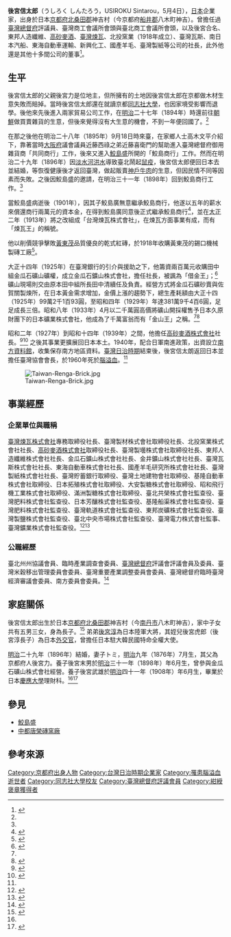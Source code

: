 {{Infobox person
| 前綴尊稱   = 
| 姓名       = 後宮信太郎
| 後綴尊稱   = 
| 圖像       = 後宮信太郎.JPG
| width =150px
| 圖像大小   = 
| 圖像替代   = 
| 圖像說明   = 
| 原文名     = {{lang|ja|後宮信太郎}} 
| 語系       = ja
| 讀音       = 
| 羅馬拼音   = USIROKU Sintarou
| 英文名     = 
| 字         = 
| 號         = 
| 本名       = 田中安太郎
| 性別       = 男
| 出生名     = 
| 出生日期   = {{birth date|1873|6|17}}
| 出生地點   = {{JAP}}[[京都府|京都府]][[北桑田郡|北桑田郡]]神吉村（今南丹市八木町神吉）
| 受洗       = 
| 失蹤日期   = 
| 失蹤地點   = 
| 失蹤情況   = 
| 逝世日期   = {{death date and age|1960|5|4|1873|6|17|mf=y}} 
| 逝世地點   = {{JAP}}[[東京|東京]]
| 死因       = 腦溢血
| 遺體發現地 = 
| 墓地       = 東京都立多磨靈園（たまれいえん）
| 墓地坐標   = 
| 紀念建築   = 
| 居住地     = 
| 國籍       = {{JAP}}
| 永久居留權 = 
| 別名       = 
| 籍貫       = 
| 民族       = 
| 語言       = 日文
| 公民權     = 
| 教育程度   = 同志社英學校（今同志社大學）肄業
| 母校       = 
| 職業       = 實業家 
| 活躍時期   = 
| 年代       = 
| 僱主       = 
| 組織       = 
| 機構       = 
| 知名原因   = 
| 研究領域   = 
| 知名作品   = 
| 風格       = 
| 家鄉       = 
| 薪金       = 
| 淨資產     = 
| 身高       = 
| 體重       = 
| 髮色       = 
| 瞳色       = 
| 三圍       = 
| 電視節目   = 
| 頭銜       = 
| 頭銜時期   = 
| 前任       = 
| 繼任       = 
| 政黨       = 
| 政治運動   = 
| 競爭者     = 
| 董事會     = 
| 宗教信仰   = 真言宗
| 宗派       = 
| 刑事起訴   = 
| 刑事處罰   = 
| 刑事狀況   = 
| 配偶       = トミ
| 伴侶       = 
| 兒女       = 養子：後宮末男、後宮武雄
| 父母       = 父：後宮力
| 親屬       = 弟弟：後宮淳
| 家族成員   = 姪兒：後宮虎郎（後宮淳長子）
| 呼號       = 
| 獲獎       = 
| 網站       = 
| 經歷       = 
| module     = 
| module2    = 
| module3    = 
| module4    = 
| module5    = 
| module6    = 
| 受影響於   = 
| 影響於     = 
| 簽名       = 
| 簽名大小   = 
| 簽名替代   = 
| 腳註       = 
}}

'''後宮信太郎'''（うしろく しんたろう，USIROKU Sintarou，{{bd|1873年|6月17日|1960年|}}5月4日），[[日本|日本]]企業家，出身於日本[[京都府|京都府]][[北桑田郡|北桑田郡]]神吉村（今京都府[[船井郡|船井郡]]八木町神吉）。曾擔任過[[臺灣總督府|臺灣總督府]]評議員、臺灣商工會議所會頭與臺北商工會議所會頭，以及後宮合名、東邦人造纖維、[[高砂麥酒株式會社|高砂麥酒]]、[[中都唐榮磚窯廠|臺灣煉瓦]]、北投窯業（1918年成立）、臺灣瓦斯、南日本汽船、東海自動車運輸、新興化工、國產羊毛、臺灣製紙等公司的社長，此外他還是其他十多間公司的董事<ref name="國">{{cite web |url=http://memory.ncl.edu.tw/tm_cgi/hypage.cgi?HYPAGE=toolbox_figure_detail.hpg&subject_name=%e8%87%ba%e7%81%a3%e4%ba%ba%e7%89%a9%e8%aa%8c%281895%2d1945%29&subject_url=toolbox_figure.hpg&project_id=twpeop&dtd_id=15&xml_id=0000293830 |language=zh-tw |title=後宮信太郎 |publisher=國家圖書館 |accessdate=2010-12-07 |archive-date=2017-01-12 |archive-url=https://web.archive.org/web/20170112080749/http://memory.ncl.edu.tw/tm_cgi/hypage.cgi?HYPAGE=toolbox_figure_detail.hpg&subject_name=%e8%87%ba%e7%81%a3%e4%ba%ba%e7%89%a9%e8%aa%8c%281895%2d1945%29&subject_url=toolbox_figure.hpg&project_id=twpeop&dtd_id=15&xml_id=0000293830 }}</ref>。

== 生平 ==
後宮信太郎的父親後宮力是位地主，但所擁有的土地因後宮信太郎在京都做木材生意失敗而賠掉。當時後宮信太郎還在就讀京都[[同志社大學|同志社大學]]，也因家境受影響而退學。後他來先後進入兩家貿易公司工作，在[[明治|明治]]二十七年（1894年）時還前往[[朝鮮|朝鮮]]做買賣雜貨的生意，但後來覺得沒有大生意的機會，不到一年便回國了。<ref name="中"/>

在那之後他在明治二十八年（1895年）9月18日時來臺，在家鄉人士高木文平介紹下，靠著當時[[大阪府|大阪府]]議會議員近藤西祿之弟近藤喜衛門的幫助進入臺灣總督府御用雜貨商「共同商行」工作，後來又進入[[鮫島盛|鮫島盛]]所開的「鮫島商行」工作。然而在明治二十九年（1896年）因[[淡水河|淡水河]][[洪水|洪水]]導致臺北鬧起[[鼠疫|鼠疫]]，後宮信太郎便回日本去並結婚，等恢復健康後才返回臺灣，做起販賣[[神戶牛肉|神戶牛肉]]的生意，但因民情不同等因素而失敗。之後因鮫島盛的邀請，在明治三十一年（1898年）回到鮫島商行工作。<ref name="中"/>

當鮫島盛病逝後（1901年），因其子鮫島廣無意繼承鮫島商行，他遂以五年的薪水來償還商行兩萬元的資本金，在得到鮫島廣同意後正式繼承鮫島商行<ref name="中">{{cite web |url=http://etdncku.lib.ncku.edu.tw/ETD-db/ETD-search-c/getfile?URN=etd-0722105-120909&filename=etd-0722105-120909.pdf |language=zh-tw |title=台灣日治時期日本民間企業發展之研究—以台灣煉瓦株式會社為例 |publisher=成功大學學位論文全文系統 |author=中川理江 |accessdate=2010-12-07 |pages=43－46頁 }}{{dead link|date=2017年12月 |bot=InternetArchiveBot |fix-attempted=yes }}</ref>，並在[[大正|大正]]二年（1913年）將之改組成「台灣煉瓦株式會社」，在煉瓦方面事業有成，而有「煉瓦王」的稱號。

他以削價競爭擊敗[[黃東茂|黃東茂]]品質優良的乾式紅磚，於1918年收購黃東茂的錫口機械製磚工廠<ref name="翁靖傑">{{cite journal  |author=翁靖傑、堀込憲二|title=〈日治時期臺灣近代建築建築材料紅磚使用之研究－以T.R與S商標作為紅磚調查初探〉|journal =《中華民國建築學會第二十二屆第二次建築研究成果發表會論文集》|date=2010|publisher=中華民國建築學會|location=臺灣|language=zh-tw|isbn=}}</ref>。

大正十四年（1925年）在臺灣銀行的引介與援助之下，他籌資兩百萬元收購田中組金瓜石礦山礦權，成立金瓜石鑛山株式會社，擔任社長，被諷為「借金王」；<ref name="臺">{{cite web|title=後宮信太郎|url=http://nrch.culture.tw/twpedia.aspx?id=3775|accessdate=2010-12-07|publisher=台灣大百科全書|language=zh-tw|archive-date=2019-06-03|archive-url=https://web.archive.org/web/20190603195213/http://nrch.culture.tw/twpedia.aspx?id=3775}}</ref> 礦山現場則交由原本田中組所長田中清續任及負責。經營方式將金瓜石礦砂賣與佐賀關製煉所，在日本黃金需求增加，金價上漲的趨勢下，總生產耗額由大正十四（1925年）99萬2千1百93圓，至昭和四年（1929年）年達381萬9千4百6圓，足足成長三倍。昭和八年（1933年）4月以二千萬圓高價將礦山開採權售予日本久原財團下的日本礦業株式會社，他成為了千萬富翁而有「金山王」之稱。<ref name="臺" /><ref>{{Cite journal|title=黃金的歷史與金瓜石礦山的興替（下）|author=唐羽|url=https://www.gep.ntpc.gov.tw/files/file_pool/1/0K009532988320517601/黃金的歷史與金瓜石礦山的興替%28下%29撰文│唐羽%20-%20唐羽.pdf|journal=新北市立黃金博物館2020學刊|publisher=新北市立黃金博物館|year=2020|language=zh-tw|access-date=2022-06-26|archive-date=2021-10-24|archive-url=https://web.archive.org/web/20211024173606/https://www.gep.ntpc.gov.tw/files/file_pool/1/0K009532988320517601/%E9%BB%83%E9%87%91%E7%9A%84%E6%AD%B7%E5%8F%B2%E8%88%87%E9%87%91%E7%93%9C%E7%9F%B3%E7%A4%A6%E5%B1%B1%E7%9A%84%E8%88%88%E6%9B%BF(%E4%B8%8B)%E6%92%B0%E6%96%87%E2%94%82%E5%94%90%E7%BE%BD%20-%20%E5%94%90%E7%BE%BD.pdf}}</ref>

昭和二年（1927年）到昭和十四年（1939年）之間，他擔任[[高砂麥酒株式會社|高砂麥酒株式會社]]社長。<ref name="范">{{cite book|author=范雅鈞 |title=《台灣酒的故事》 |year=2002年 |publisher=貓頭鷹出版社 |location=臺北市 |isbn=986-7879-10-4 |page=48頁}}</ref><ref name="岩">{{cite book|author=岩村益典 |title=〈日治時期臺灣啤酒專賣之研究〉 |year=2010年 |publisher=國立臺灣師範大學歷史研究所 |location=臺北市 |pages=157頁}}</ref> 之後其事業更擴展回日本本土。1940年，配合日軍南進政策，出資設立[[南方資料館|南方資料館]]，收集保存南方地區資料。[[臺灣日治時期|臺灣日治時期]]結束後，後宮信太朗返回日本並擔任臺灣協會會長，於1960年死於[[腦溢血|腦溢血]]。<ref name="臺"/>

[[File:Taiwan-Renga-Brick.jpg|thumb]]

== 事業經歷 ==

=== 企業單位與職稱 ===
[[臺灣煉瓦株式會社|臺灣煉瓦株式會社]]專務取締役社長、臺灣製材株式會社取締役社長、北投窯業株式會社社長、[[高砂麥酒株式會社|高砂麥酒株式會社]]取締役社長、臺灣製壜株式會社取締役社長、東邦人造纖維株式會社社長、金瓜石鑛山株式會社社長、金井鑛山株式會社社長、臺灣瓦斯株式會社社長、東海自動車株式會社社長、國產羊毛研究所株式會社社長、臺灣製紙株式會社社長、臺灣貯蓄銀行取締役、臺灣土地建物會社取締役、基隆自動車株式會社取締役、日本拓殖株式會社取締役、大安製糖株式會社取締役、昭和飛行機工業株式會社取締役、滿洲製糖株式會社取締役、臺北共榮株式會社監查役、臺灣肥料株式會社監查役、日本芳釀株式會社監查役、基隆船渠株式會社監查役、臺灣肥料株式會社監查役、臺灣軌道株式會社監查役、東邦炭礦株式會社監查役、臺灣製鹽株式會社監查役、臺北中央市場株式會社監查役、臺灣電力株式會社監事、臺灣鑛業株式會社監查役。<ref>{{Cite book|title=金山王後宮信太郎|publisher=蓬萊書院|year=1934|location=日本|pages=第181-182頁|url=https://www.dl.ndl.go.jp/api/iiif/1032439/manifest.json|editor-last=臺灣實業界社|language=JA|doi=10.11501/1032439|access-date=2021-10-24|archive-date=2020-02-04|archive-url=https://web.archive.org/web/20200204122939/https://www.dl.ndl.go.jp/api/iiif/1032439/manifest.json}}</ref><ref name=":0">{{Cite book|title=大眾人士錄|publisher=帝國密祕探偵社|year=1940|location=日本東京市|pages=第7頁|editor-last=谷元二|edition=第13版|chapter=後宮信太郎|language=JA}}</ref>

=== 公職經歷 ===
臺北州州協議會員、臨時產業調查會委員、[[臺灣總督府|臺灣總督府]]評議會評議會員及委員、臺灣米穀移出管理委員會委員、臺灣重要產業調整委員會委員、臺灣總督府臨時臺灣經濟審議會委員、南方委員會委員。<ref>{{Cite web|title=後宮信太郎|url=http://who.ith.sinica.edu.tw/s2g.action?viewer.q_authStr=1&viewer.q_dtdIdStr=000088&viewer.q_fieldStr=allIndex&viewer.q_opStr=&viewer.q_valueStr=後宮信太郎&pager.objectsPerPage=25&viewer.q_dtdId=000088&viewer.q_viewMode=ListPage&pager.whichPage=1|author=臺灣總督府職員錄系統|publisher=中央研究院臺灣史研究所|language=zh-tw}}</ref>

== 家庭關係 ==
後宮信太郎出生於日本[[京都府|京都府]][[北桑田郡|北桑田郡]]神吉村（今[[南丹市|南丹市]]八木町神吉），家中子女共有五男三女，身為長子。<ref>{{Cite web|title=後宮信太郎|url=http://www6.plala.or.jp/guti/cemetery/PERSON/A/ushiroku_s.html|author=歴史が眠る多磨霊園|language=JA|access-date=2021-10-24|archive-date=2018-06-10|archive-url=https://web.archive.org/web/20180610062318/http://www6.plala.or.jp/guti/cemetery/PERSON/A/ushiroku_s.html}}</ref> 弟弟[[後宮淳|後宮淳]]為日本陸軍大將，其姪兒後宮虎郎（後宮淳長子）為日本[[外交官|外交官]]，曾擔任日本駐大韓民國特命全權大使。

[[明治|明治]]二十九年（1896年）結婚，妻子トミ，[[明治|明治]]九年（1876年）7月生，其父為京都府人後宮力。養子後宮末男於[[明治|明治]]三十一年（1898年）年6月生，曾參與金瓜石礦山株式會社經營。養子後宮武雄於[[明治|明治]]四十一年（1908年）年6月生，畢業於日本[[慶應義塾大學|慶應大學]]理財科。<ref name=":0" /><ref>{{Cite web|title=後宮信太郞（第8版 [昭和3(1928)年7月] の情報)|url=https://jahis.law.nagoya-u.ac.jp/who/docs/who8-763|author=『人事興信録』データベース|publisher=名古屋大學大學院法學研究科|language=JA|access-date=2021-10-24|archive-date=2021-10-26|archive-url=https://web.archive.org/web/20211026215923/https://jahis.law.nagoya-u.ac.jp/who/docs/who8-763}}</ref>

== 參見 ==
*[[鮫島盛|鮫島盛]]
*[[中都唐榮磚窯廠|中都唐榮磚窯廠]]

== 參考來源 ==
{{reflist}}

[[Category:京都府出身人物|Category:京都府出身人物]]
[[Category:台灣日治時期企業家|Category:台灣日治時期企業家]]
[[Category:罹患腦溢血逝世者|Category:罹患腦溢血逝世者]]
[[Category:同志社大學校友|Category:同志社大學校友]]
[[Category:臺灣總督府評議會員|Category:臺灣總督府評議會員]]
[[Category:紺綬褒章獲得者|Category:紺綬褒章獲得者]]